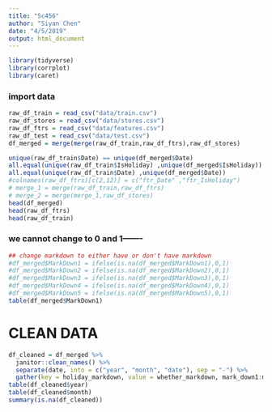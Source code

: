 ```yaml
---
title: "Sc456"
author: "Siyan Chen"
date: "4/5/2019"
output: html_document
---
```


```r
library(tidyverse)
library(corrplot)
library(caret)
```


### import data 

```r
raw_df_train = read_csv("data/train.csv")
raw_df_stores = read_csv("data/stores.csv")
raw_df_ftrs = read_csv("data/features.csv")
raw_df_test = read_csv("data/test.csv")
df_merged = merge(merge(raw_df_train,raw_df_ftrs),raw_df_stores)
```

```r
unique(raw_df_train$Date) == unique(df_merged$Date)
all.equal(unique(raw_df_train$IsHoliday) ,unique(df_merged$IsHoliday))
all.equal(unique(raw_df_train$Date) ,unique(df_merged$Date))
#colnames(raw_df_ftrs)[c(2,12)] = c("ftr_Date" ,"ftr_IsHoliday")
# merge_1 = merge(raw_df_train,raw_df_ftrs)
# merge_2 = merge(merge_1,raw_df_stores)
head(df_merged)
head(raw_df_ftrs)
head(raw_df_train)

```

### we cannot change to 0 and 1-------

```r
## change markdown to either have or don't have markdown 
#df_merged$MarkDown1 = ifelse(is.na(df_merged$MarkDown1),0,1)
#df_merged$MarkDown2 = ifelse(is.na(df_merged$MarkDown2),0,1)
#df_merged$MarkDown3 = ifelse(is.na(df_merged$MarkDown3),0,1)
#df_merged$MarkDown4 = ifelse(is.na(df_merged$MarkDown4),0,1)
#df_merged$MarkDown5 = ifelse(is.na(df_merged$MarkDown5),0,1)
table(df_merged$MarkDown1)
```

# CLEAN DATA

```r
df_cleaned = df_merged %>% 
  janitor::clean_names() %>% 
  separate(date, into = c("year", "month", "date"), sep = "-") %>% 
  gather(key = holiday_markdown, value = whether_markdown, mark_down1:mark_down5)
table(df_cleaned$year)
table(df_cleaned$month)
summary(is.na(df_cleaned))
```




